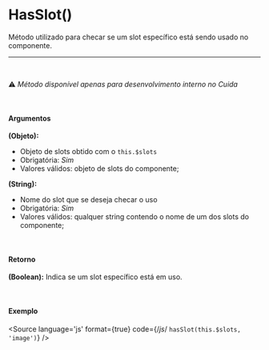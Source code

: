 
<Meta title="Utils/Métodos/HasSlot()"/>

# HasSlot()

Método utilizado para checar se um slot específico está sendo usado no componente.

<hr />
<br />

⚠️ *Método disponível apenas para desenvolvimento interno no Cuida*

<br />

#### Argumentos

**(Objeto):**
- Objeto de slots obtido com o `this.$slots`
- Obrigatória: *Sim*
- Valores válidos: objeto de slots do componente;

**(String):**
- Nome do slot que se deseja checar o uso
- Obrigatória: *Sim*
- Valores válidos: qualquer string contendo o nome de um dos slots do componente;

<br />

#### Retorno

**(Boolean):** Indica se um slot específico está em uso.

<br />

#### Exemplo

<Story name="HasSlot">
</Story>

<Source
  language='js'
  format={true}
  code={/*js*/ `
  hasSlot(this.$slots, 'image')
`}
/>
